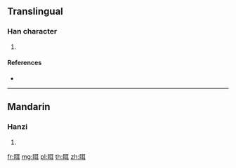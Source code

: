 {{character info/new}}
==Translingual==

===Han character===
{{Han char|rn=109|rad=目|as=06|sn=11|four=61040|canj=BUSJ}}

# {{defn|Han|sort=目06}}

====References====
* {{Han ref|kx=0806.320|dkj=23298|dj=1222.120|hdz=42484.110|uh=7732|ud=30514|bh=D6AC|bd=54956}}

----

==Mandarin==

===Hanzi===
{{cmn-hanzi|pin=[[èr]] ([[er4]])|wg=erh<sup>4</sup>}}

# {{defn|lang=cmn|sort=目06}}

[[fr:眲]]
[[mg:眲]]
[[pl:眲]]
[[th:眲]]
[[zh:眲]]